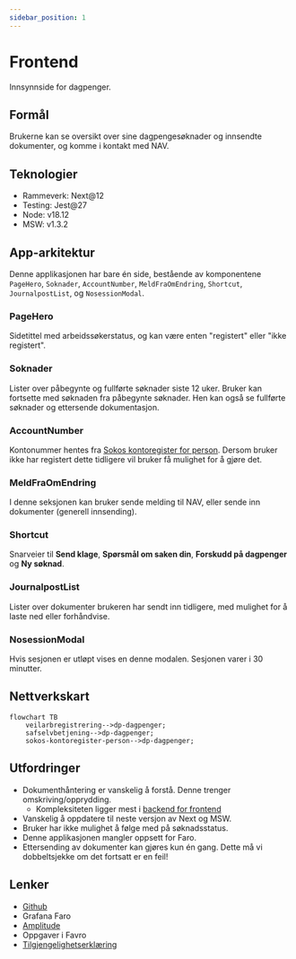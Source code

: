 ```yaml
---
sidebar_position: 1
---
```


# Frontend

Innsynnside for dagpenger.

## Formål

Brukerne kan se oversikt over sine dagpengesøknader og innsendte dokumenter, og komme i kontakt med NAV.

## Teknologier

- Rammeverk: Next@12
- Testing: Jest@27
- Node: v18.12
- MSW: v1.3.2

## App-arkitektur

Denne applikasjonen har bare én side, bestående av komponentene `PageHero`, `Soknader`, `AccountNumber`, `MeldFraOmEndring`, `Shortcut`, `JournalpostList`, og `NosessionModal`.

### PageHero

Sidetittel med arbeidssøkerstatus, og kan være enten "registert" eller "ikke registert".

### Soknader

Lister over påbegynte og fullførte søknader siste 12 uker. Bruker kan fortsette med søknaden fra påbegynte søknader. Hen kan også se fullførte søknader og ettersende dokumentasjon.

### AccountNumber

Kontonummer hentes fra [Sokos kontoregister for person](https://github.com/navikt/sokos-kontoregister-person). Dersom bruker ikke har registert dette tidligere vil bruker få mulighet for å gjøre det.

### MeldFraOmEndring

I denne seksjonen kan bruker sende melding til NAV, eller sende inn dokumenter (generell innsending).

### Shortcut

Snarveier til **Send klage**, **Spørsmål om saken din**, **Forskudd på dagpenger** og **Ny søknad**.

### JournalpostList

Lister over dokumenter brukeren har sendt inn tidligere, med mulighet for å laste ned eller forhåndvise.

### NosessionModal

Hvis sesjonen er utløpt vises en denne modalen. Sesjonen varer i 30 minutter.

## Nettverkskart

```mermaid
flowchart TB
    veilarbregistrering-->dp-dagpenger;
    safselvbetjening-->dp-dagpenger;
    sokos-kontoregister-person-->dp-dagpenger;
```

## Utfordringer

- Dokumenthåntering er vanskelig å forstå. Denne trenger omskriving/opprydding.
  - Kompleksiteten ligger mest i [backend for frontend](https://github.com/navikt/dp-dagpenger/blob/main/src/pages/api/dokumenter/index.ts)
- Vanskelig å oppdatere til neste versjon av Next og MSW.
- Bruker har ikke mulighet å følge med på søknadsstatus.
- Denne applikasjonen mangler oppsett for Faro.
- Ettersending av dokumenter kan gjøres kun én gang. Dette må vi dobbeltsjekke om det fortsatt er en feil!

## Lenker

- [Github](https://github.com/navikt/dp-dagpenger)
- Grafana Faro
- [Amplitude](https://app.eu.amplitude.com/analytics/nav/dashboard/5z4xqqz)
- Oppgaver i Favro
- [Tilgjengelighetserklæring](https://a11y-statement.nav.no/reports/1b32d0fd-983b-44f2-8f64-6f1ae6760c64)
